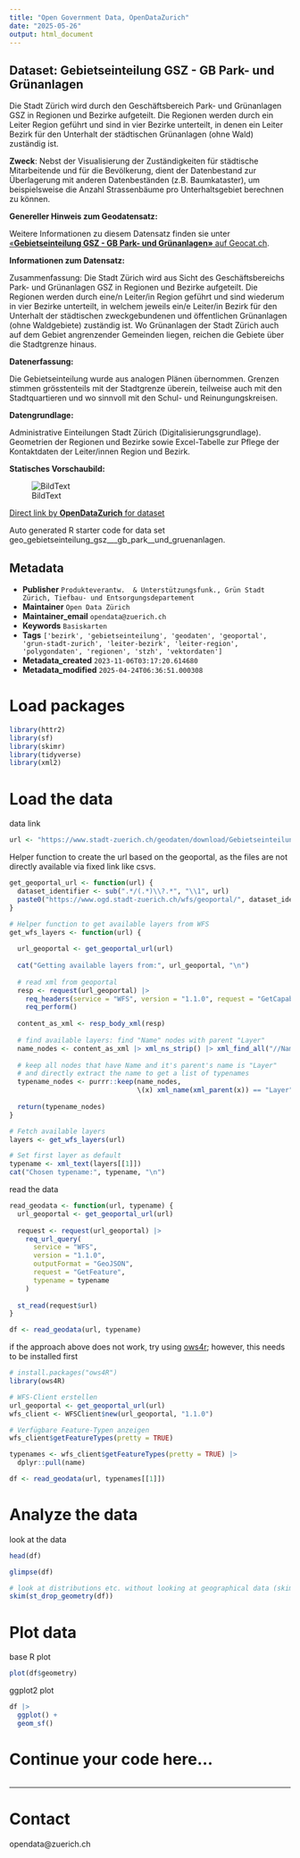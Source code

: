 ```yaml
---
title: "Open Government Data, OpenDataZurich"
date: "2025-05-26"
output: html_document
---
```


## Dataset: Gebietseinteilung GSZ - GB Park- und Grünanlagen

Die Stadt Zürich wird durch den Geschäftsbereich Park- und Grünanlagen GSZ in Regionen und Bezirke aufgeteilt. Die Regionen werden durch ein Leiter Region geführt und sind in vier Bezirke unterteilt, in denen ein Leiter Bezirk für den Unterhalt der städtischen Grünanlagen (ohne Wald) zuständig ist.

**Zweck**: Nebst der Visualisierung der Zuständigkeiten für städtische Mitarbeitende und für die Bevölkerung, dient der Datenbestand zur Überlagerung mit anderen Datenbeständen (z.B. Baumkataster), um beispielsweise die Anzahl Strassenbäume pro Unterhaltsgebiet berechnen zu können.

**Genereller Hinweis zum Geodatensatz:**


Weitere Informationen zu diesem Datensatz finden sie unter [«**Gebietseinteilung GSZ - GB Park- und Grünanlagen»** auf Geocat.ch](https://www.geocat.ch/geonetwork/srv/ger/catalog.search#/metadata/42e131ce-3090-38c3-b2d3-40c155b30d8c).				
			   

**Informationen zum Datensatz:**

Zusammenfassung: 
Die Stadt Zürich wird aus Sicht des Geschäftsbereichs Park- und Grünanlagen GSZ in Regionen und Bezirke aufgeteilt. Die Regionen werden durch eine/n Leiter/in Region geführt und sind wiederum in vier Bezirke unterteilt, in welchem jeweils ein/e Leiter/in Bezirk für den Unterhalt der städtischen zweckgebundenen und öffentlichen Grünanlagen (ohne Waldgebiete) zuständig ist. Wo Grünanlagen der Stadt Zürich auch auf dem Gebiet angrenzender Gemeinden liegen, reichen die Gebiete über die Stadtgrenze hinaus.

**Datenerfassung:**

Die Gebietseinteilung wurde aus analogen Plänen übernommen. Grenzen stimmen grösstenteils mit der Stadtgrenze überein, teilweise auch mit den Stadtquartieren und wo sinnvoll mit den Schul- und Reinungungskreisen.

**Datengrundlage:**

Administrative Einteilungen Stadt Zürich (Digitalisierungsgrundlage). Geometrien der Regionen und Bezirke sowie Excel-Tabelle zur Pflege der Kontaktdaten der Leiter/innen Region und Bezirk.

**Statisches Vorschaubild:**

![BildText](https://www.gis.stadt-zuerich.ch/zueriplan_docs/geocat/42e131ce-3090-38c3-b2d3-40c155b30d8c.png)



[Direct link by **OpenDataZurich** for dataset](https://data.stadt-zuerich.ch/dataset/geo_gebietseinteilung_gsz___gb_park__und_gruenanlagen)

Auto generated R starter code for data set geo_gebietseinteilung_gsz___gb_park__und_gruenanlagen.

## Metadata

- **Publisher** `Produkteverantw.  & Unterstützungsfunk., Grün Stadt Zürich, Tiefbau- und Entsorgungsdepartement`
- **Maintainer** `Open Data Zürich`
- **Maintainer_email** `opendata@zuerich.ch`
- **Keywords** `Basis­karten`
- **Tags** `['bezirk', 'gebietseinteilung', 'geodaten', 'geoportal', 'grun-stadt-zurich', 'leiter-bezirk', 'leiter-region', 'polygondaten', 'regionen', 'stzh', 'vektordaten']`
- **Metadata_created** `2023-11-06T03:17:20.614680`
- **Metadata_modified** `2025-04-24T06:36:51.000308`


# Load packages

```r
library(httr2)
library(sf)
library(skimr)
library(tidyverse)
library(xml2)
```

# Load the data

data link
```r
url <- "https://www.stadt-zuerich.ch/geodaten/download/Gebietseinteilung_GSZ___GB_Park__und_Gruenanlagen?format=geojson_link"
```


Helper function to create the url based on the geoportal, as the files are not directly available via fixed link like csvs.
```r
get_geoportal_url <- function(url) {
  dataset_identifier <- sub(".*/(.*)\\?.*", "\\1", url)
  paste0("https://www.ogd.stadt-zuerich.ch/wfs/geoportal/", dataset_identifier)
}
```

```r
# Helper function to get available layers from WFS
get_wfs_layers <- function(url) {
  
  url_geoportal <- get_geoportal_url(url)
  
  cat("Getting available layers from:", url_geoportal, "\n")
  
  # read xml from geoportal
  resp <- request(url_geoportal) |> 
    req_headers(service = "WFS", version = "1.1.0", request = "GetCapabilities") |> 
    req_perform()
  
  content_as_xml <- resp_body_xml(resp)
  
  # find available layers: find "Name" nodes with parent "Layer"
  name_nodes <- content_as_xml |> xml_ns_strip() |> xml_find_all("//Name")
  
  # keep all nodes that have Name and it's parent's name is "Layer"
  # and directly extract the name to get a list of typenames
  typename_nodes <- purrr::keep(name_nodes,
                                \(x) xml_name(xml_parent(x)) == "Layer")
  
  return(typename_nodes)
}

# Fetch available layers
layers <- get_wfs_layers(url)

# Set first layer as default
typename <- xml_text(layers[[1]])
cat("Chosen typename:", typename, "\n")
```

read the data
```r
read_geodata <- function(url, typename) {
  url_geoportal <- get_geoportal_url(url)
  
  request <- request(url_geoportal) |>
    req_url_query(
      service = "WFS",
      version = "1.1.0",
      outputFormat = "GeoJSON",
      request = "GetFeature",
      typename = typename
    )
  
  st_read(request$url)
}

df <- read_geodata(url, typename)
```

if the approach above does not work, try using [ows4r](https://eblondel.github.io/ows4R/); however, this needs to be installed first
```r
# install.packages("ows4R")
library(ows4R)

# WFS-Client erstellen
url_geoportal <- get_geoportal_url(url)
wfs_client <- WFSClient$new(url_geoportal, "1.1.0")

# Verfügbare Feature-Typen anzeigen
wfs_client$getFeatureTypes(pretty = TRUE)

typenames <- wfs_client$getFeatureTypes(pretty = TRUE) |> 
  dplyr::pull(name)

df <- read_geodata(url, typenames[[1]])
```

# Analyze the data

look at the data
```r
head(df)
```

```r
glimpse(df)
```

```r
# look at distributions etc. without looking at geographical data (skim cannot deal with geometries)
skim(st_drop_geometry(df))
```

# Plot data

base R plot
```r
plot(df$geometry)
```

ggplot2 plot
```r
df |>
  ggplot() +
  geom_sf()
```

# Continue your code here...

```r

```

------------------------------------------------------------------------

# Contact

opendata@zuerich.ch
